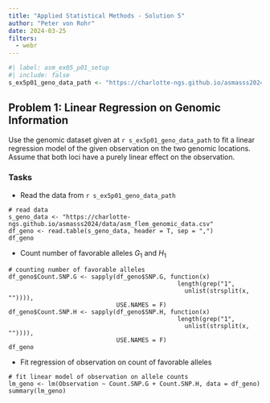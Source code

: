```yaml
---
title: "Applied Statistical Methods - Solution 5"
author: "Peter von Rohr"
date: 2024-03-25
filters: 
  - webr
---
```


```r
#| label: asm_ex05_p01_setup
#| include: false
s_ex5p01_geno_data_path <- "https://charlotte-ngs.github.io/asmasss2024/data/asm_flem_genomic_data.csv"
```

## Problem 1: Linear Regression on Genomic Information
Use the genomic dataset given at `r s_ex5p01_geno_data_path` to fit a linear regression model of the given observation on the two genomic locations. Assume that both loci have a purely linear effect on the observation. 


### Tasks

* Read the data from `r s_ex5p01_geno_data_path`

```webr-r
# read data
s_geno_data <- "https://charlotte-ngs.github.io/asmasss2024/data/asm_flem_genomic_data.csv"
df_geno <- read.table(s_geno_data, header = T, sep = ",")
df_geno
```


* Count number of favorable alleles $G_1$ and $H_1$

```webr-r
# counting number of favorable alleles
df_geno$Count.SNP.G <- sapply(df_geno$SNP.G, function(x)
                                               length(grep("1",
                                                 unlist(strsplit(x, "")))),
                              USE.NAMES = F)
df_geno$Count.SNP.H <- sapply(df_geno$SNP.H, function(x)
                                               length(grep("1",
                                                 unlist(strsplit(x, "")))),
                              USE.NAMES = F)
df_geno
```

* Fit regression of observation on count of favorable alleles

```webr-r
# fit linear model of observation on allele counts
lm_geno <- lm(Observation ~ Count.SNP.G + Count.SNP.H, data = df_geno)
summary(lm_geno)
```

